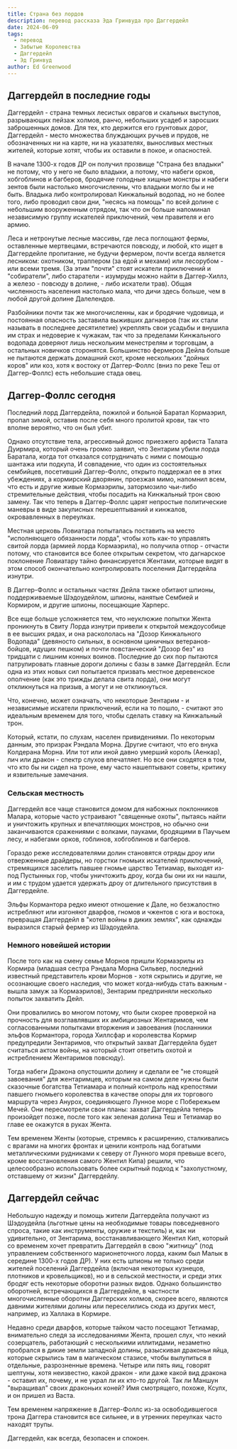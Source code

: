 ```yaml
---
title: Страна без лордов
description: перевод рассказа Эда Гринвуда про Даггердейл
date: 2024-06-09
tags:
  - перевод
  - Забытые Королевства
  - Даггердейл
  - Эд Гринвуд
author: Ed Greenwood
---
```


## Даггердейл в последние годы

Даггердейл - страна темных лесистых оврагов и скальных выступов, разрывающих пейзаж холмов, ранчо, небольших усадеб и заросших заброшенных домов. Для тех, кто держится его грунтовых дорог, Даггердейл - место множества блуждающих ручьев и прудов, не обозначенных ни на карте, ни на указателях, выносливых местных жителей, которые хотят, чтобы их оставили в покое, и опасностей.

В начале 1300-х годов ДР он получил прозвище "Страна без владыки" не потому, что у него не было владыки, а потому, что набеги орков, хобгоблинов и багберов, бродячие голодные хищные монстры и набеги зентов были настолько многочисленны, что владыки могло бы и не быть. Владыка либо контролировал Кинжальный водопад, но не более того, либо проводил свои дни, "несясь на помощь" по всей долине с небольшим вооруженным отрядом, так что он больше напоминал независимую группу искателей приключений, чем правителя и его армию.

Леса и нетронутые лесные массивы, где леса поглощают фермы, оставленные мертвецами, встречаются повсюду, и любой, кто ищет в Даггердейле пропитание, не будучи фермером, почти всегда является лесником: охотником, траппером (за едой и мехами) или лесорубом - или всеми тремя. (За этим "почти" стоят искатели приключений и "собиратели", либо старатели - изумруды можно найти в Даггер-Хиллз, а железо - повсюду в долине, - либо искатели трав). Общая численность населения настолько мала, что дичи здесь больше, чем в любой другой долине Далелендов.

Разбойники почти так же многочисленны, как и бродячие чудовища, и постоянная опасность заставила выживших дагнаеров (так их стали называть в последнее десятилетие) укреплять свои усадьбы и внушила им страх и недоверие к чужакам, так что за пределами Кинжального водопада доверяют лишь нескольким менестрелям и торговцам, а остальных новичков сторонятся. Большинство фермеров Дейла больше не пытаются держать домашний скот, кроме нескольких "дойных коров" или коз, хотя к востоку от Даггер-Фоллс (вниз по реке Теш от Даггер-Фоллс) есть небольшие стада овец.

## Даггер-Фоллс сегодня

Последний лорд Даггердейла, пожилой и больной Баратал Кормаэрил, пропал зимой, оставив после себя много пролитой крови, так что вполне вероятно, что он был убит.

Однако отсутствие тела, агрессивный донос приезжего арфиста Талата Дуирмира, который очень громко заявил, что Зентарим убили лорда Баратала, когда тот отказался сотрудничать с ними с помощью шантажа или подкупа, И совпадение, что один из состоятельных сембийцев, посетивший Даггер-Фоллс, открыто поддержал ее в этих убеждениях, а кормирский дворянин, проезжая мимо, напомнил всем, что есть и другие живые Кормаэрилы, затормозило чьи-либо стремительные действия, чтобы посадить на Кинжальный трон свою замену. Так что теперь в Даггер-Фоллс царят непростые политические маневры в виде закулисных перешептываний и кинжалов, окровавленных в переулках.

Местная церковь Ловиатара попыталась поставить на место "исполняющего обязанности лорда", чтобы хоть как-то управлять свитой лорда (армией лорда Кормаэрила), но получила отпор - отчасти потому, что становится все более открытым секретом, что дагнарское поклонение Ловиатару тайно финансируется Жентами, которые видят в этом способ окончательно контролировать поселения Даггердейла изнутри.

В Даггер-Фоллс и остальных частях Дейла также обитают шпионы, поддерживаемые Шэдоудейлом, шпионы, нанятые Сембией и Кормиром, и другие шпионы, посещающие Харперс.

Все еще больше усложняется тем, что неуклюжие попытки Жента проникнуть в Свиту Лорда изнутри привели к открытой междоусобице в ее высших рядах, и она раскололась на "Дозор Кинжального Водопада" (девяносто сильных, в основном циничных ветеранов-бойцов, идущих пешком) и почти повстанческий "Дозор без" из тридцати с лишним конных воинов. Последние до сих пор пытаются патрулировать главные дороги долины с базы в замке Даггердейл. Если одна из этих новых сил попытается призвать местное деревенское ополчение (как это трижды делала свита лорда), они могут откликнуться на призыв, а могут и не откликнуться.

Что, конечно, может означать, что некоторые Зентарим - и независимые искатели приключений, если на то пошло, - считают это идеальным временем для того, чтобы сделать ставку на Кинжальный трон.

Который, кстати, по слухам, населен привидениями. По некоторым данным, это призрак Рэндала Морна. Другие считают, что его внука Колдерана Морна. Или тот или иной давно умерший король (Аенкар), лич или дракон - спектр слухов впечатляет. Но все они сходятся в том, что кто бы ни сидел на троне, ему часто нашептывают советы, критику и язвительные замечания.


### Сельская местность

Даггердейл все чаще становится домом для набожных поклонников Малара, которые часто устраивают "священные охоты", пытаясь найти и уничтожить крупных и впечатляющих монстров, но обычно они заканчиваются сражениями с волками, пауками, бродящими в Паучьем лесу, и набегами орков, гоблинов, хобгоблинов и багберов.

Гораздо реже исследователями долин становятся отряды дроу или отверженные драйдеры, но горстки гномьих искателей приключений, стремящихся заселить павшее гномье царство Тетиамар, выходят из-под Пустынных гор, чтобы уничтожить дроу, когда бы они их ни нашли, и им с трудом удается удержать дроу от длительного присутствия в Даггердейле.

Эльфы Кормантора редко имеют отношение к Дале, но безжалостно истребляют или изгоняют дварфов, гномов и чжентов с юга и востока, превращая Даггердейл в "котел войны в диких землях", как однажды выразился старый фермер из Шэдоудейла.

### Немного новейшей истории

После того как на смену семье Морнов пришли Кормаэрилы из Кормира (младшая сестра Рэндала Морна Сильвер, последний известный представитель крови Морнов - хотя скрылись и другие, не осознающие своего наследия, что может когда-нибудь стать важным - вышла замуж за Кормаэрилов), Зентарим предприняли несколько попыток захватить Дейл.

Они провалились во многом потому, что были скорее проверкой на прочность для возглавлявших их амбициозных Жентаримов, чем согласованными попытками вторжения и завоевания (посланники эльфов Кормантора, города Хиллсфар и королевства Кормир предупредили Зентаримов, что открытый захват Даггердейла будет считаться актом войны, на который стоит ответить охотой и истреблением Жентаримов повсюду).

Тогда набеги Дракона опустошили долину и сделали ее "не стоящей завоевания" для жентаримцев, которым на самом деле нужны были сказочные богатства Тетиамара и полный контроль над крепостями павшего гномьего королевства в качестве опоры для их торгового маршрута через Анурох, соединяющего Лунное море с Побережьем Мечей. Они пересмотрели свои планы: захват Даггердейла теперь произойдет позже, после того как зеленая долина Теш и Тетиамар во главе ее окажутся в руках Жента.

Тем временем Женты (которые, стремясь к расширению, сталкивались с врагами на многих фронтах и ценили контроль над богатыми металлическими рудниками к северу от Лунного моря превыше всего, кроме восстановления самого Жентил Кипа) решили, что целесообразно использовать более скрытный подход к "захолустному, отставшему от жизни" Даггердейлу.

## Даггердейл сейчас

Небольшую надежду и помощь жители Даггердейла получают из Шэдоудейла (льготные цены на необходимые товары повседневного спроса, такие как инструменты, оружие и текстиль) и, как ни удивительно, от Зентарима, восстанавливающего Жентил Кип, который со временем хочет превратить Даггердейл в свою "житницу" (под управлением собственного марионеточного лорда, каким был Малык в середине 1300-х годов ДР). У них есть шпионы не только среди жителей поселений Даггердейла (включая некоторых кузнецов, плотников и кровельщиков), но и в сельской местности, и среди этих бродяг есть некоторые оборотни разных видов. Однако большинство оборотней, встречающихся в Даггердейле, в частности многочисленные оборотни Даггерских холмов, скорее всего, являются давними жителями долины или переселились сюда из других мест, например, из Халлака в Кормире.

Недавно среди дварфов, которые тайком часто посещают Тетиамар, внимательно следя за исследованиями Жента, прошел слух, что некий созерцатель, работающий с несколькими иллитидами, незаметно пробрался в дикие земли западной долины, разыскивая драконьи яйца, которые скрылись там в магическом стазисе, чтобы вылупиться в отдельные, разрозненные времена. Четыре или пять яиц, говорят шептуны, хотя неизвестно, какой дракон - или даже какой вид дракона - оставил их, почему, и не украл ли их кто-то другой. Так ли Маншун "выращивал" своих драконьих коней? Имя смотрящего, похоже, Ксулх, и он пришел из Васта.

Тем временем напряжение в Даггер-Фоллс из-за освободившегося трона Даггера становится все сильнее, и в утренних переулках часто находят трупы.

Даггердейл, как всегда, безопасен и спокоен.
